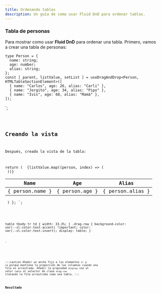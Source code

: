 ```yaml
---
title: Ordenando tablas
description: Un guía de como usar Fluid DnD para ordenar tablas.
---
```



### Tabla de personas

Para mostrar como usar **Fluid DnD** para ordenar una tabla.
Primero, vamos a crear una tabla de personas:

    type Person = {
      name: string;
      age: number;
      alias: string;
    };
    const [ parent, listValue, setList ] = useDragAndDrop<Person, HTMLTableSectionElement>([
      { name: "Carlos", age: 26, alias: "Carli" },
      { name: "Jorgito", age: 34, alias: "Pipo" },
      { name: "Ivis", age: 68, alias: "Mamá" },
    ]);
 `;

<Code code={listOfNumbers} lang="tsx" />

## Creando la vista

Después, creado la vista de la tabla:

return (
      <table className="table-auto border-collapse">
      <thead>
        <tr>
          <th>Name</th>
          <th>Age</th>
          <th>Alias</th>
        </tr>
      </thead>
      <tbody ref={parent}>
        {listValue.map((person, index) => (
          <tr className="person" data-index={index} key={person.name}>
            <td>{ person.name }</td>
            <td>{ person.age }</td>
            <td>{ person.alias }</td>
          </tr>
        ))}
      </tbody>
    </table>
    )
};
`;

<Code code={tableView} lang="tsx" />

table tbody tr td {
  width: 33.3%;
}
.drag-row {
  background-color: var(--sl-color-text-accent) !important;
  color: var(--sl-color-text-invert);
  display: table;
}

`

<Code code={cssCode} lang="css"/>

:::caution
Añadir un ancho fijo a los elementos `tr` y `td` porque mantiene la proporción de las columnas cuando una fila es arrastrada.
Añadir la propiedad `display` con el valor `table` al selector de clase `drag-row` tratando la fila arrastrada como una tabla.
:::

### Resultado

<div class="pl-8">
  <SortingTable client:load />
</div>
